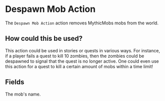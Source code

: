 
# Despawn Mob Action

The `Despawn Mob Action` action removes MythicMobs mobs from the world.

## How could this be used?

This action could be used in stories or quests in various ways. For instance, if a player fails a quest to kill 10 zombies, then the zombies could be despawned to signal that the quest is no longer active. One could even use this action for a quest to kill a certain amount of mobs within a time limit!

## Fields

<ActionsField/>

<EntryField name="Mob" required>
    The mob's name.
</EntryField>
